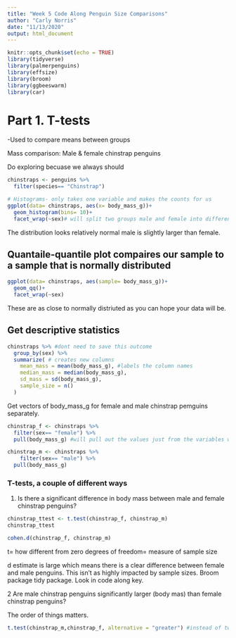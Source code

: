 ```yaml
---
title: "Week 5 Code Along Penguin Size Comparisons"
author: "Carly Norris"
date: "11/13/2020"
output: html_document
---
```


```r
knitr::opts_chunk$set(echo = TRUE)
library(tidyverse)
library(palmerpenguins)
library(effsize)
library(broom)
library(ggbeeswarm)
library(car)
```

# Part 1. T-tests
-Used to compare means between groups

Mass comparison: Male & female chinstrap penguins

Do exploring becuase we always should

```r
chinstraps <- penguins %>% 
  filter(species== "Chinstrap")

# Histograms- only takes one variable and makes the counts for us
ggplot(data= chinstraps, aes(x= body_mass_g))+
  geom_histogram(bins= 10)+
  facet_wrap(~sex)# will split two groups male and female into different plots

```
The distribution looks relatively normal male is slightly larger than female.


## Quantaile-quantile plot compaires our sample to a sample that is normally distributed
```r
ggplot(data= chinstraps, aes(sample= body_mass_g))+
  geom_qq()+
  facet_wrap(~sex)
```
These are as close to normally distriuted as you can hope your data will be. 

## Get descriptive statistics


```r
chinstraps %>% #dont need to save this outcome
  group_by(sex) %>% 
  summarize( # creates new columns 
    mean_mass = mean(body_mass_g), #labels the column names
    median_mass = median(body_mass_g),
    sd_mass = sd(body_mass_g),
    sample_size = n()
  )
```

Get vectors of body_mass_g for female and male chinstrap pemguins separately.

```r
chinstrap_f <- chinstraps %>% 
  filter(sex== "female") %>% 
  pull(body_mass_g) #will pull out the values just from the variables we specify

chinstrap_m <- chinstraps %>% 
    filter(sex== "male") %>% 
  pull(body_mass_g)
```
### T-tests, a couple of different ways

1. Is there a significant difference in body mass between male and female chinstrap penguins?

```r
chinstrap_ttest <- t.test(chinstrap_f, chinstrap_m)
chinstrap_ttest

cohen.d(chinstrap_f, chinstrap_m)
```
t= how different from zero
degrees of freedom= measure of sample size

d estimate is large which means there is a clear difference between female and male penguins. This isn't as highly impacted by sample sizes. Broom package tidy package. Look in code along key. 

2 Are male chinstrap penguins significantly larger (body mas) than female chinstrap penguins?

The order of things matters. 

```r
t.test(chinstrap_m,chinstrap_f, alternative = "greater") #instead of two sided test update function to make it onesided
```






